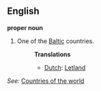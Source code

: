 ==English==

'''proper noun'''

# One of the [[Baltic]] countries.
#:'''Translations'''
#:*[[Dutch]]: [[Letland]]

''See:'' [[Countries of the world]]